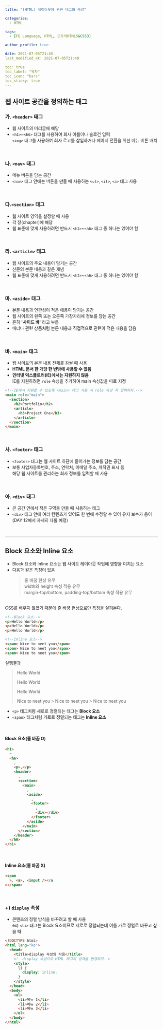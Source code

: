```yaml
---
title: "[HTML] 레이아웃에 관한 태그와 속성"

categories:
  - HTML

tags:
  - [FE Language, HTML, 모두의HTML5&CSS3]

author_profile: true

date: 2021-07-05T21:40
last_modified_at: 2021-07-05T21:40

toc: true
toc_label: "목차"
toc_icon: "bars"
toc_sticky: true
---
```


## 웹 사이트 공간을 정의하는 태그

### 가. `<header>` 태그

- 웹 사이트의 머리글에 해당
- `<h1>`~`<h6>` 태그를 사용하여 회사 이름이나 슬로건 입력  
  `<img>` 태그를 사용하여 회사 로고를 삽입하거나 페이지 전환을 위한 메뉴 버튼 배치

<br />

### 나. `<nav>` 태그

- 메뉴 버튼을 담는 공간
- `<nav>` 태그 안에는 버튼을 만들 때 사용하는 `<ul>`, `<il>`, `<a>` 태그 사용

<br />

### 다.`<section>` 태그

- 웹 사이트 영역을 설정할 때 사용
- 각 장(chapter)에 해당
- 웹 표준에 맞게 사용하려면 반드시 `<h2>`~`<h6>` 태그 중 하나는 있어야 함

<br />

### 라. `<article>` 태그

- 웹 사이트의 주요 내용이 담기는 공간
- 신문의 본문 내용과 같은 개념
- 웹 표준에 맞게 사용하려면 반드시 `<h2>`~`<h6>` 태그 중 하나는 있어야 함

<br />

### 마. `<aside>` 태그

- 본문 내용과 연관성이 적은 애용이 담기는 공간
- 웹 사이트의 왼쪽 또는 오른쪽 가장자리에 정보를 담는 공간
- 흔히 **'사이드 바'** 라고 부름
- 배너나 관련 상품처럼 본문 내용과 직접적으로 관련이 적은 내용을 담음

<br />

### 바. `<main>` 태그

- 웹 사이트의 본문 내용 전체를 감쌀 때 사용
- **HTML 문서 한 개당 한 번밖에 사용할 수 없음**
- **인터넷 익스플로러(IE)에서는 지원하지 않음**  
  IE를 지원하려면 `role` 속성을 추가하여 main 속성값을 따로 지정

```html
<!--IE에서 지원할 수 있도록 <main> 태그 사용 시 role 속성 꼭 입력하자.-->
<main role="main">
  <section>
    <h2>Portfolio</h2>
    <article>
      <h3>Project One</h3>
    </article>
  </section>
</main>
```

<br />

### 사. `<footer>` 태그

- `<footer>` 태그는 웹 사이트 하단에 들어가는 정보를 담는 공간
- 보통 사업자등록번호, 주소, 연락처, 이메일 주소, 저작권 표시 등  
  해당 웹 사이트를 관리하는 회사 정보를 입력할 때 사용

<br />

### 아. `<div>` 태그

- 큰 공간 안에서 작은 구역을 만들 때 사용하는 태그
- `<div>` 태그 안에 여러 컨텐츠가 있어도 한 번에 수정할 수 있어
  유지 보수가 용이  
  (DAY 12에서 자세히 다룰 예정)

<br />

---

## Block 요소와 Inline 요소

- Block 요소와 Inline 요소는 웹 사이트 레이아웃 작업에 영향을 미치는 요소
- 다음과 같은 특징이 있음
  > 줄 바꿈 현상 유무  
  > width와 height 속성 적용 유무  
  > margin-top/bottom, padding-top/bottom 속성 적용 유무

<br />
CSS를 배우지 않았기 때문에 줄 바꿈 현상으로만 특징을 살펴본다.

```html
<!--Block 요소-->
<p>Hello World</p>
<p>Hello World</p>
<p>Hello World</p>

<!--Inline 요소-->
<span> Nice to neet you</span>
<span> Nice to neet you</span>
<span> Nice to neet you</span>
```

실행결과

<!--Block 요소-->

> <p>Hello World</p>
> <p>Hello World</p>
> <p>Hello World</p>
>
> <!--Inline 요소-->
>
> <span> Nice to neet you</span> > <span> Nice to neet you</span> > <span> Nice to neet you</span>

- `<p>` 태그처럼 세로로 정렬되는 태그는 **Block 요소**
- `<span>` 태그처럼 가로로 정렬되는 태그는 **Inline 요소**

<br />

#### Block 요소(줄 바꿈 O)

```html
<h1>
  ~
  <h6>
    ,
    <p>,</p>
    <header>
      ,
      <section>
        <main>
          ,
          <aside>
            ,
            <footer>
              ,
              <div></div>
            </footer>
          </aside>
        </main>
      </section>
    </header>
  </h6>
</h1>
```

<br />

#### Inline 요소(줄 바꿈 X)

```html
<span
  >, <a>, <input /></a
></span>
```

<br />

### +) `display` 속성

- 콘텐츠의 정렬 방식을 바꾸려고 할 때 사용  
  ex) `<li>` 태그는 Block 요소이므로 세로로 정렬되는데 이를 가로 정렬로 바꾸고 싶을 때

```html
<!DOCTYPE html>
<html lang="ko">
  <head>
    <title>display 속성의 사용</title>
    <!--display 속성으로 HTML 태그의 성격을 변경하자-->
    <style>
      li {
        display: inline;
      }
    </style>
  </head>
  <body>
    <ul>
      <li>메뉴 1</li>
      <li>메뉴 2</li>
      <li>메뉴 3</li>
    </ul>
  </body>
</html>
```
